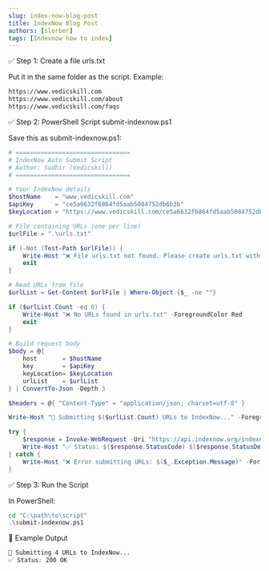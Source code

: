 ```yaml
---
slug: index-now-blog-post
title: IndexNow Blog Post
authors: [slorber]
tags: [Indexnow how to index]
---
```



✅ Step 1: Create a file urls.txt

Put it in the same folder as the script. Example:
```bash
https://www.vedicskill.com
https://www.vedicskill.com/about
https://www.vedicskill.com/faqs
```

✅ Step 2: PowerShell Script submit-indexnow.ps1

Save this as submit-indexnow.ps1:
```powershell
# ================================
# IndexNow Auto Submit Script
# Author: Sudhir (Vedicskill)
# ================================

# Your IndexNow details
$hostName    = "www.vedicskill.com"
$apiKey      = "ce5a6632f6864fd5aab5084752db6b3b"
$keyLocation = "https://www.vedicskill.com/ce5a6632f6864fd5aab5084752db6b3b.txt"

# File containing URLs (one per line)
$urlFile = ".\urls.txt"

if (-Not (Test-Path $urlFile)) {
    Write-Host "❌ File urls.txt not found. Please create urls.txt with your URLs." -ForegroundColor Red
    exit
}

# Read URLs from file
$urlList = Get-Content $urlFile | Where-Object {$_ -ne ""}

if ($urlList.Count -eq 0) {
    Write-Host "❌ No URLs found in urls.txt" -ForegroundColor Red
    exit
}

# Build request body
$body = @{
    host       = $hostName
    key        = $apiKey
    keyLocation= $keyLocation
    urlList    = $urlList
} | ConvertTo-Json -Depth 3

$headers = @{ "Content-Type" = "application/json; charset=utf-8" }

Write-Host "🚀 Submitting $($urlList.Count) URLs to IndexNow..." -ForegroundColor Cyan

try {
    $response = Invoke-WebRequest -Uri "https://api.indexnow.org/indexnow" -Method POST -Headers $headers -Body $body
    Write-Host "✅ Status: $($response.StatusCode) $($response.StatusDescription)" -ForegroundColor Green
} catch {
    Write-Host "❌ Error submitting URLs: $($_.Exception.Message)" -ForegroundColor Red
}
```

✅ Step 3: Run the Script

In PowerShell:

```bash
cd "C:\path\to\script"
.\submit-indexnow.ps1
```

🔄 Example Output

```css
🚀 Submitting 4 URLs to IndexNow...
✅ Status: 200 OK
```

